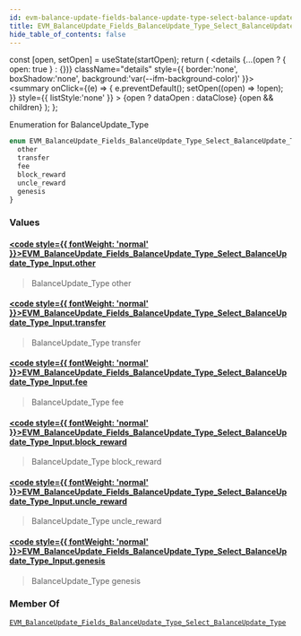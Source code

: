 ```yaml
---
id: evm-balance-update-fields-balance-update-type-select-balance-update-type-input
title: EVM_BalanceUpdate_Fields_BalanceUpdate_Type_Select_BalanceUpdate_Type_Input
hide_table_of_contents: false
---
```







  const [open, setOpen] = useState(startOpen);
  return (
    <details {...(open ? { open: true } : {})} className="details" style={{ border:'none', boxShadow:'none', background:'var(--ifm-background-color)' }}>
      <summary
        onClick={(e) => {
          e.preventDefault();
          setOpen((open) => !open);
        }}
        style={{ listStyle:'none' }}
      >
      {open ? dataOpen : dataClose}
      </summary>
      {open && children}
    </details>
  );
};










Enumeration for BalanceUpdate_Type


```graphql
enum EVM_BalanceUpdate_Fields_BalanceUpdate_Type_Select_BalanceUpdate_Type_Input {
  other
  transfer
  fee
  block_reward
  uncle_reward
  genesis
}
```




### Values

#### [<code style={{ fontWeight: 'normal' }}>EVM_BalanceUpdate_Fields_BalanceUpdate_Type_Select_BalanceUpdate_Type_Input.<b>other</b></code>](#)  
> 
> 
> BalanceUpdate_Type other
> 

#### [<code style={{ fontWeight: 'normal' }}>EVM_BalanceUpdate_Fields_BalanceUpdate_Type_Select_BalanceUpdate_Type_Input.<b>transfer</b></code>](#)  
> 
> 
> BalanceUpdate_Type transfer
> 

#### [<code style={{ fontWeight: 'normal' }}>EVM_BalanceUpdate_Fields_BalanceUpdate_Type_Select_BalanceUpdate_Type_Input.<b>fee</b></code>](#)  
> 
> 
> BalanceUpdate_Type fee
> 

#### [<code style={{ fontWeight: 'normal' }}>EVM_BalanceUpdate_Fields_BalanceUpdate_Type_Select_BalanceUpdate_Type_Input.<b>block_reward</b></code>](#)  
> 
> 
> BalanceUpdate_Type block_reward
> 

#### [<code style={{ fontWeight: 'normal' }}>EVM_BalanceUpdate_Fields_BalanceUpdate_Type_Select_BalanceUpdate_Type_Input.<b>uncle_reward</b></code>](#)  
> 
> 
> BalanceUpdate_Type uncle_reward
> 

#### [<code style={{ fontWeight: 'normal' }}>EVM_BalanceUpdate_Fields_BalanceUpdate_Type_Select_BalanceUpdate_Type_Input.<b>genesis</b></code>](#)  
> 
> 
> BalanceUpdate_Type genesis
> 



### Member Of

[`EVM_BalanceUpdate_Fields_BalanceUpdate_Type_Select_BalanceUpdate_Type`](/docs/graphql-reference/inputs/evm-balance-update-fields-balance-update-type-select-balance-update-type)  <Badge class="badge badge--secondary" text="input"/>

